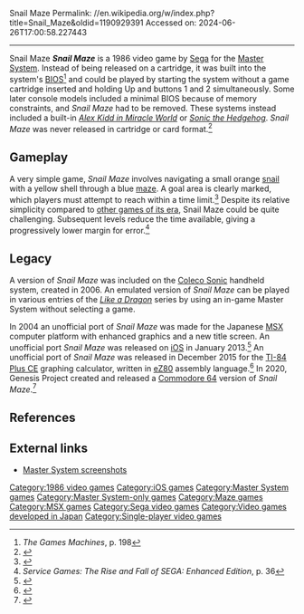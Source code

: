 Snail Maze
Permalink: //en.wikipedia.org/w/index.php?title=Snail_Maze&oldid=1190929391
Accessed on: 2024-06-26T17:00:58.227443



------
Snail Maze
{{Infobox video game
|title=Snail Maze
|image=
|caption=
|developer=[[Sega]]
|publisher=Sega
|released=1986
|genre=[[Maze game|Maze]]
|modes=[[Single-player video game|Single-player]]
|platforms=[[Master System]]
}}
'''''Snail Maze''''' is a 1986 video game by [[Sega]] for the [[Master System]]. Instead of being released on a cartridge, it was built into the system's [[BIOS]]<ref>''The Games Machines'', {{ISBN|978-3-000-15359-4}} p. 198</ref> and could be played by starting the system without a game cartridge inserted and holding Up and buttons 1 and 2 simultaneously. Some later console models included a minimal BIOS because of memory constraints, and ''Snail Maze'' had to be removed. These systems instead included a built-in ''[[Alex Kidd in Miracle World]]'' or [[Sonic the Hedgehog (8-bit video game)|''Sonic the Hedgehog'']]. ''Snail Maze'' was never released in cartridge or card format.<ref>{{cite web|url=https://segadoes.com/2014/11/01/snail-maze/|title=Sega Does: Snail Maze|work=segadoes.com|date=November 1, 2014|access-date=September 15, 2021}}</ref>

==Gameplay==
A very simple game, ''Snail Maze'' involves navigating a small orange [[snail]] with a yellow shell through a blue [[maze]]. A goal area is clearly marked, which players must attempt to reach within a time limit.<ref>{{Citation|title=Sega Master System Snail Maze full playthrough|url=https://www.bitchute.com/video/MfcAuHYxeKZG/|language=en|access-date=2021-09-21}}</ref> Despite its relative simplicity compared to [[1980s in video gaming|other games of its era]], Snail Maze could be quite challenging. Subsequent levels reduce the time available, giving a progressively lower margin for error.<ref>''Service Games: The Rise and Fall of SEGA: Enhanced Edition'', {{ISBN|978-1-494-28835-8}} p. 36</ref>

==Legacy==
A version of ''Snail Maze'' was included on the [[Coleco Sonic]] handheld system, created in 2006. An emulated version of ''Snail Maze'' can be played in various entries of the ''[[Like a Dragon]]'' series by using an in-game Master System without selecting a game.

In 2004 an unofficial port of ''Snail Maze'' was made for the Japanese [[MSX]] computer platform with enhanced graphics and a new title screen. An unofficial port ''Snail Maze'' was released on [[iOS]] in January 2013.<ref>{{cite web | url=https://gamefaqs.gamespot.com/iphone/697200-snail-maze | title=Snail Maze for iOS (IPhone/IPad) - GameFAQs }}</ref> An unofficial port of ''Snail Maze'' was released in December 2015 for the [[TI-84 Plus CE]] graphing calculator, written in [[Zilog eZ80|eZ80]] assembly language.<ref>{{Cite web|title=Snail Maze v1.0.0|url=https://www.cemetech.net/downloads/files/1405/x1405|access-date=2021-09-07|website=www.cemetech.net|language=en}}</ref>
In 2020, Genesis Project created and released a [[Commodore 64]] version of ''Snail Maze''.<ref>{{Cite web|title=C64 Snail Maze +|url=https://csdb.dk/release/?id=189247|language=en}}</ref>

== References ==
{{Reflist}}

==External links==
*[http://www.vgmuseum.com/images/sms/01/snailmaze.html Master System screenshots]

[[Category:1986 video games]]
[[Category:iOS games]]
[[Category:Master System games]]
[[Category:Master System-only games]]
[[Category:Maze games]]
[[Category:MSX games]]
[[Category:Sega video games]]
[[Category:Video games developed in Japan]]
[[Category:Single-player video games]]